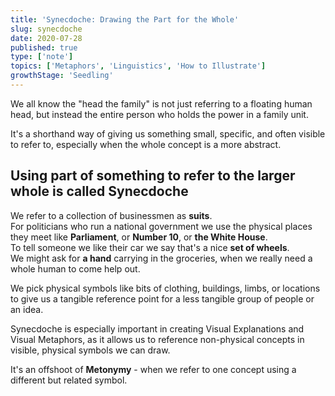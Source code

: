 ```yaml
---
title: 'Synecdoche: Drawing the Part for the Whole'
slug: synecdoche
date: 2020-07-28
published: true
type: ['note']
topics: ['Metaphors', 'Linguistics', 'How to Illustrate']
growthStage: 'Seedling'
---
```


We all know the "head the family" is not just referring to a floating human head, but instead the entire person who holds the power in a family unit.

It's a shorthand way of giving us something small, specific, and often visible to refer to, especially when the whole concept is a more abstract. 

## Using part of something to refer to the larger whole is called **Synecdoche**

We refer to a collection of businessmen as __suits__.  
For politicians who run a national government we use the physical places they meet like  __Parliament__, or __Number 10__, or __the White House__.  
To tell someone we like their car we say that's a nice __set of wheels__.  
We might ask for __a hand__ carrying in the groceries, when we really need a whole human to come help out.

We pick physical symbols like bits of  clothing, buildings, limbs, or locations to give us a tangible reference point for a less tangible group of people or an idea.

Synecdoche is especially important in creating Visual Explanations and Visual Metaphors, as it allows us to reference non-physical concepts in visible, physical symbols we can draw.

It's an offshoot of __Metonymy__ - when we refer to one concept using a different but related symbol.

